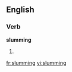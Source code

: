 ==English==

===Verb===
'''slumming'''
# {{present participle of|slum}}

[[fr:slumming]]
[[vi:slumming]]